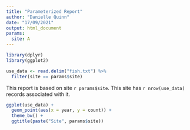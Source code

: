 ---
title: "Parameterized Report"
author: "Danielle Quinn"
date: "17/09/2021"
output: html_document
params:
  site: A
---

```{r, echo = FALSE, warning = FALSE, message = FALSE}
library(dplyr)
library(ggplot2)

use_data <- read.delim("fish.txt") %>%
  filter(site == params$site)
```

This report is based on site `r params$site`. This site has `r nrow(use_data)` records associated with it.

```{r}
ggplot(use_data) +
  geom_point(aes(x = year, y = count)) +
  theme_bw() +
  ggtitle(paste("Site", params$site))
```